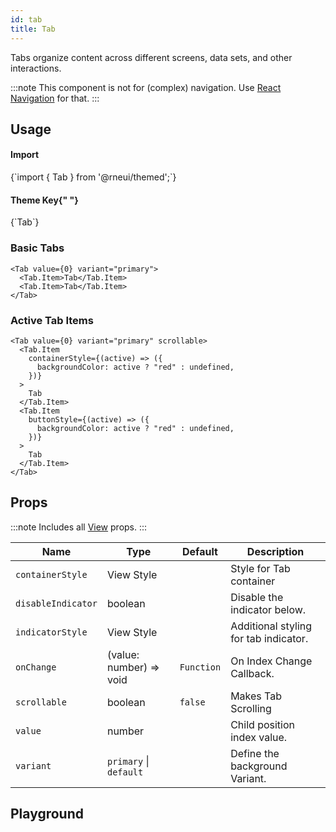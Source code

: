 ```yaml
---
id: tab
title: Tab
---
```



<IconsStyle />

Tabs organize content across different screens, data sets, and other interactions.

:::note
This component is not for (complex) navigation. Use [React Navigation](https://reactnavigation.org) for that.
:::

## Usage

<div class="row inline-flex-center">
  <div class="col col--3">
    <h4>Import</h4>
  </div>
  <div class="col col--9">
    <CodeBlock>{`import { Tab } from '@rneui/themed';`}</CodeBlock>
  </div>
  <div class="col col--3">
    <h4>
      Theme Key{" "}
      <a href="../customizing#using-themeprovider">
        <BiInfoCircle />
      </a>
    </h4>
  </div>
  <div class="col col--9">
    <CodeBlock>{`Tab`}</CodeBlock>
  </div>
</div>

### Basic Tabs

```tsx live
<Tab value={0} variant="primary">
  <Tab.Item>Tab</Tab.Item>
  <Tab.Item>Tab</Tab.Item>
</Tab>
```

### Active Tab Items

```tsx live
<Tab value={0} variant="primary" scrollable>
  <Tab.Item
    containerStyle={(active) => ({
      backgroundColor: active ? "red" : undefined,
    })}
  >
    Tab
  </Tab.Item>
  <Tab.Item
    buttonStyle={(active) => ({
      backgroundColor: active ? "red" : undefined,
    })}
  >
    Tab
  </Tab.Item>
</Tab>
```

<Usage />

## Props

:::note
Includes all [View](https://reactnative.dev/docs/view#props) props.
:::

<div class='table-responsive'>

| Name               | Type                    | Default    | Description                           |
| ------------------ | ----------------------- | ---------- | ------------------------------------- |
| `containerStyle`   | View Style              |            | Style for Tab container               |
| `disableIndicator` | boolean                 |            | Disable the indicator below.          |
| `indicatorStyle`   | View Style              |            | Additional styling for tab indicator. |
| `onChange`         | (value: number) => void | `Function` | On Index Change Callback.             |
| `scrollable`       | boolean                 | `false`    | Makes Tab Scrolling                   |
| `value`            | number                  |            | Child position index value.           |
| `variant`          | `primary` \| `default`  |            | Define the background Variant.        |

</div>

## Playground

<Play />
